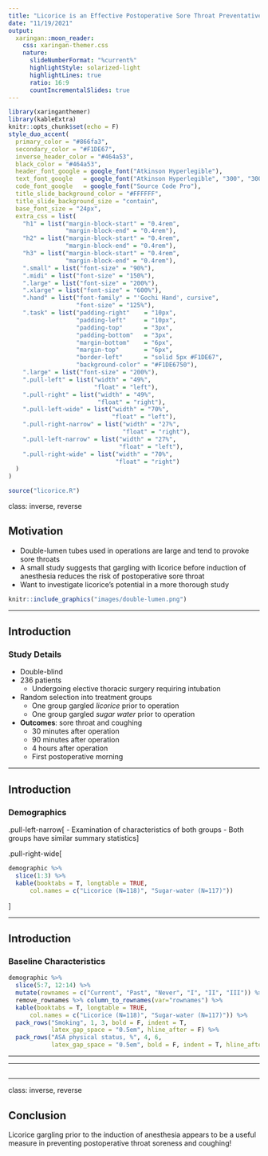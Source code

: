 ```yaml
---
title: "Licorice is an Effective Postoperative Sore Throat Preventative"
date: "11/19/2021"
output:
  xaringan::moon_reader:
    css: xaringan-themer.css
    nature:
      slideNumberFormat: "%current%"
      highlightStyle: solarized-light
      highlightLines: true
      ratio: 16:9
      countIncrementalSlides: true
---
```


```r
library(xaringanthemer)
library(kableExtra)
knitr::opts_chunk$set(echo = F)
style_duo_accent(
  primary_color = "#866fa3",
  secondary_color = "#F1DE67",
  inverse_header_color = "#464a53",
  black_color = "#464a53",
  header_font_google = google_font("Atkinson Hyperlegible"),
  text_font_google   = google_font("Atkinson Hyperlegible", "300", "300i"),
  code_font_google   = google_font("Source Code Pro"),
  title_slide_background_color = "#FFFFFF",
  title_slide_background_size = "contain",
  base_font_size = "24px",
  extra_css = list(
    "h1" = list("margin-block-start" = "0.4rem", 
                "margin-block-end" = "0.4rem"),
    "h2" = list("margin-block-start" = "0.4rem", 
                "margin-block-end" = "0.4rem"),
    "h3" = list("margin-block-start" = "0.4rem", 
                "margin-block-end" = "0.4rem"),
    ".small" = list("font-size" = "90%"),
    ".midi" = list("font-size" = "150%"),
    ".large" = list("font-size" = "200%"),
    ".xlarge" = list("font-size" = "600%"),
    ".hand" = list("font-family" = "'Gochi Hand', cursive",
                   "font-size" = "125%"),
    ".task" = list("padding-right"    = "10px",
                   "padding-left"     = "10px",
                   "padding-top"      = "3px",
                   "padding-bottom"   = "3px",
                   "margin-bottom"    = "6px",
                   "margin-top"       = "6px",
                   "border-left"      = "solid 5px #F1DE67",
                   "background-color" = "#F1DE6750"),
    ".large" = list("font-size" = "200%"),
    ".pull-left" = list("width" = "49%",
                        "float" = "left"),
    ".pull-right" = list("width" = "49%",
                         "float" = "right"),
    ".pull-left-wide" = list("width" = "70%",
                             "float" = "left"),
    ".pull-right-narrow" = list("width" = "27%",
                                "float" = "right"),
    ".pull-left-narrow" = list("width" = "27%",
                               "float" = "left"),
    ".pull-right-wide" = list("width" = "70%",
                              "float" = "right")
  )
)

```


```r
source("licorice.R")
```

class: inverse, reverse

## Motivation

- Double-lumen tubes used in operations are large and tend to provoke sore throats
- A small study suggests that gargling with licorice before induction of anesthesia reduces the risk of postoperative sore throat
- Want to investigate licorice's potential in a more thorough study

```r
knitr::include_graphics("images/double-lumen.png")
```

---

## Introduction

### Study Details

- Double-blind
- 236 patients
  - Undergoing elective thoracic surgery requiring intubation
- Random selection into treatment groups
  - One group gargled *licorice* prior to operation
  - One group gargled *sugar water* prior to operation
- **Outcomes**: sore throat and coughing
  - 30 minutes after operation
  - 90 minutes after operation
  - 4 hours after operation
  - First postoperative morning

---

## Introduction

### Demographics

.pull-left-narrow[
- Examination of characteristics of both groups
  - Both groups have similar summary statistics
]


.pull-right-wide[
```r
demographic %>%
  slice(1:3) %>%
  kable(booktabs = T, longtable = TRUE,
      col.names = c("Licorice (N=118)", "Sugar-water (N=117)"))
```
]


---

## Introduction

### Baseline Characteristics


```r
demographic %>%
  slice(5:7, 12:14) %>%
  mutate(rownames = c("Current", "Past", "Never", "I", "II", "III")) %>%
  remove_rownames %>% column_to_rownames(var="rownames") %>%
  kable(booktabs = T, longtable = TRUE,
      col.names = c("Licorice (N=118)", "Sugar-water (N=117)")) %>%
  pack_rows("Smoking", 1, 3, bold = F, indent = T,
            latex_gap_space = "0.5em", hline_after = F) %>%
  pack_rows("ASA physical status, %", 4, 6,
            latex_gap_space = "0.5em", bold = F, indent = T, hline_after = F)
```

---



---

## 





---

class: inverse, reverse

## Conclusion

Licorice gargling prior to the induction of anesthesia appears to be a useful
measure in preventing postoperative throat soreness and coughing!
